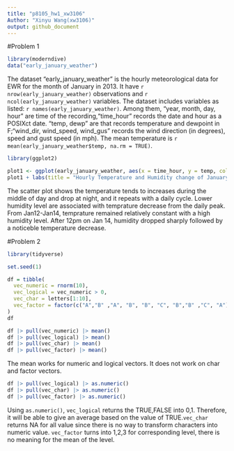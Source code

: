 ```yaml
---
title: "p8105_hw1_xw3106"
Author: "Xinyu Wang(xw3106)"
output: github_document
---
```

#Problem 1

```r
library(moderndive)
data("early_january_weather")
```

The dataset "early_january_weather" is the hourly meteorological data for EWR for the month of January in 2013. It have `r nrow(early_january_weather)` observations and `r ncol(early_january_weather)`  variables. The dataset includes variables as listed: `r names(early_january_weather)`. Among them, "year, month, day, hour" are time of the recording,"time_hour" records the date and hour as a POSIXct date. "temp, dewp" are <dbl> that records temperature and dewpoint in F;"wind_dir, wind_speed, wind_gus" records the wind direction (in degrees), speed and gust speed (in mph). The mean temperature is `r mean(early_january_weather$temp, na.rm = TRUE)`.

```r
library(ggplot2)

plot1 <- ggplot(early_january_weather, aes(x = time_hour, y = temp, color = humid)) + geom_point() 
plot1 + labs(title = "Hourly Temperature and Humidity change of January 2013", x = "Time(hour)", y = "Temperature(F)") + scale_x_datetime(date_breaks = "2 day", date_labels = "%b %d")

```

The scatter plot shows the temperature tends to increases during the middle of day and drop at night, and it repeats with a daily cycle. Lower humidity level are associated with temprature decrease from the daily peak. From Jan12-Jan14, temprature remained relatively constant with a high humidity level. After 12pm on Jan 14, humidity dropped sharply followed by a noticeble temperature decrease. 

#Problem 2

```r
library(tidyverse)

set.seed(1)

df = tibble(
  vec_numeric = rnorm(10),
  vec_logical = vec_numeric > 0,
  vec_char = letters[1:10],
  vec_factor = factor(c("A","B" ,"A", "B", "B", "C", "B","B" ,"C", "A"))
)
df
```
```r
df |> pull(vec_numeric) |> mean()
df |> pull(vec_logical) |> mean()
df |> pull(vec_char) |> mean()
df |> pull(vec_factor) |> mean()
```
The mean works for numeric and logical vectors. It does not work on char and factor vectors.

```r
df |> pull(vec_logical) |> as.numeric()
df |> pull(vec_char) |> as.numeric()
df |> pull(vec_factor) |> as.numeric()
```

Using `as.numeric()`, `vec_logical` returns the TRUE,FALSE into 0,1. Therefore, it will be able to give an average based on the value of TRUE.`vec_char` returns NA for all value since there is no way to transform characters into numeric value. `vec_factor` turns into 1,2,3 for corresponding level, there is no meaning for the mean of the level.
